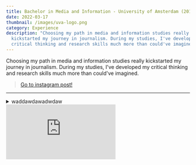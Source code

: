 ```yaml
---
title: Bachelor in Media and Information - University of Amsterdam (2019 - present)
date: 2022-03-17
thumbnail: /images/uva-logo.png
category: Experience
description: "Choosing my path in media and information studies really
  kickstarted my journey in journalism. During my studies, I've developed my
  critical thinking and research skills much more than could've imagined. "
---
```

Choosing my path in media and information studies really kickstarted my journey in journalism. During my studies, I've developed my critical thinking and research skills much more than could've imagined.

<blockquote className='instagram-media instagram-embed' data-instgrm-captioned
                data-instgrm-permalink='https://www.instagram.com/p/CYi5UJzj5QC'
                data-instgrm-version='14'>
                <a href='https://www.instagram.com/p/CYi5UJzj5QC' target='_blank'>Go to instagram post!</a>
                </blockquote><script async src='https://www.instagram.com/embed.js'></script>

<hr />

<TestComponent text="Testsetset" />


<details>
  <summary>waddawdawadwdaw</summary>
<div>
adwadwadwadwadwadw as fa

 ef

afe 

sef 

test

 a

sefa
</div>
</details>

<div className="video-container"><iframe className="youtube-embed" src="https://www.youtube.com/embed/hBYbodmCBUQ" frameBorder="0" allow="accelerometer; autoplay; clipboard-write; encrypted-media; gyroscope; picture-in-picture" allowFullScreen> </iframe></div>
